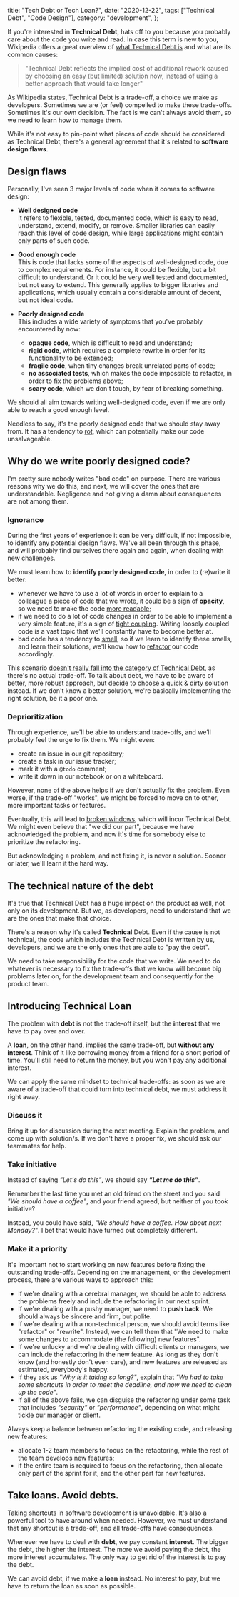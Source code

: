 
  title: "Tech Debt or Tech Loan?",
  date: "2020-12-22",
  tags: ["Technical Debt", "Code Design"],
  category: "development",
};


If you're interested in **Technical Debt**, hats off to you because you probably care about the code you write and
read. In case this term is new to you, Wikipedia offers a great overview of [what Technical Debt
is](https://en.wikipedia.org/wiki/Technical_debt) and what are its common causes:

> "Technical Debt reflects the implied cost of additional rework caused by choosing an easy (but limited) solution now,
> instead of using a better approach that would take longer"

As Wikipedia states, Technical Debt is a trade-off, a choice we make as developers. Sometimes we are (or feel) compelled to make
these trade-offs. Sometimes it's our own decision. The fact is we can't always avoid them, so we need to learn how to manage them.

While it's not easy to pin-point what pieces of code should be considered as Technical Debt, there's a general
agreement that it's related to **software design flaws**.

## Design flaws

Personally, I've seen 3 major levels of code when it comes to software design:

- **Well designed code**  
  It refers to flexible, tested, documented code, which is easy to read, understand, extend, modify, or remove.
  Smaller libraries can easily reach this level of code design, while large applications might contain only parts of such
  code.

- **Good enough code**  
  This is code that lacks some of the aspects of well-designed code, due to complex requirements.
  For instance, it could be flexible, but a bit difficult to understand. Or it could be very well tested and documented, but not easy to extend. This generally applies to bigger libraries and applications, which usually contain a considerable amount of decent, but not ideal code.

- **Poorly designed code**  
  This includes a wide variety of symptoms that you've probably encountered by now:
  - **opaque code**, which is difficult to read and understand;
  - **rigid code**, which requires a complete rewrite in order for its functionality to be extended;
  - **fragile code**, when tiny changes break unrelated parts of code;
  - **no associated tests**, which makes the code impossible to refactor, in order to fix the problems above;
  - **scary code**, which we don't touch, by fear of breaking something.

We should all aim towards writing well-designed code, even if we are only able to reach a good enough level.

Needless to say, it's the poorly designed code that we should stay away from. It has a tendency to [rot](https://en.wikipedia.org/wiki/Software_rot), which can potentially make our code unsalvageable.

## Why do we write poorly designed code?

I'm pretty sure nobody writes "bad code" on purpose. There are various reasons why we do this, and next, we will cover the ones that are understandable. Negligence and not giving a damn about consequences are not among them.

### Ignorance

During the first years of experience it can be very difficult, if not impossible, to identify any potential design flaws. We've all been through this phase, and will probably find ourselves there again and again, when dealing with new challenges.

We must learn how to **identify poorly designed code**, in order to (re)write it better:

- whenever we have to use a lot of words in order to explain to a colleague a piece of code that we wrote, it could be a sign of **opacity**, so we need to make the code [more readable](https://blog.pragmaticengineer.com/readable-code/);
- if we need to do a lot of code changes in order to be able to implement a very simple feature, it's a sign of [tight coupling](<https://en.wikipedia.org/wiki/Coupling_(computer_programming)>). Writing loosely coupled code is a vast topic that we'll constantly have to become better at.
- bad code has a tendency to [smell](https://en.wikipedia.org/wiki/Code_smell), so if we learn to identify these smells, and learn their solutions, we'll know how to [refactor](https://en.wikipedia.org/wiki/Code_refactoring) our code accordingly.

This scenario [doesn't really fall into the category of Technical
Debt](https://sites.google.com/site/unclebobconsultingllc/a-mess-is-not-a-technical-debt), as there's no actual
trade-off. To talk about debt, we have to be aware of better, more robust approach, but decide to choose a quick & dirty solution instead. If we don't know a better solution, we're basically implementing the right solution, be it a poor one.

<!-- ### Negligence

Sometimes we simply don't care. We are aware that we've chosen a quick & dirty solution, we acknowledge that it will
have consequences later on, but we only care about the present.

This mindset will always incur Technical Debt, which would lead to [broken
windows](https://blog.codinghorror.com/the-broken-window-theory/), and eventually could cause the project to get out of
control if not addressed.

If we don't learn from others' teachings, we should at least learn from our own mistakes. -->

### Deprioritization

Through experience, we'll be able to understand trade-offs, and we’ll probably feel the urge to fix them. We might even:

- create an issue in our git repository;
- create a task in our issue tracker;
- mark it with a `@todo` comment;
- write it down in our notebook or on a whiteboard.

However, none of the above helps if we don't actually fix the problem. Even worse, if the trade-off "works", we might be forced to
move on to other, more important tasks or features.

Eventually, this will lead to [broken windows](https://blog.codinghorror.com/the-broken-window-theory/), which will incur Technical Debt. We might even believe that "we did our part", because we have acknowledged the problem, and now it's time for somebody else to prioritize the refactoring.

But acknowledging a problem, and not fixing it, is never a solution. Sooner or later, we'll learn it the hard way.

## The technical nature of the debt

It's true that Technical Debt has a huge impact on the product as well, not only on its development. But we, as
developers, need to understand that we are the ones that make that choice.

There's a reason why it's called **Technical** Debt. Even if the cause is not technical, the code which includes the
Technical Debt is written by us, developers, and we are the only ones that are able to "pay the debt".

We need to take responsibility for the code that we write. We need to do whatever is necessary to fix the trade-offs that we
know will become big problems later on, for the development team and consequently for the product team.

## Introducing Technical Loan

The problem with **debt** is not the trade-off itself, but the **interest** that we have to pay over and over.

A **loan**, on the other hand, implies the same trade-off, but **without any interest**. Think of it like borrowing
money from a friend for a short period of time. You'll still need to return the money, but you won't pay any additional interest.

We can apply the same mindset to technical trade-offs: as soon as we are aware of a trade-off that could turn into
technical debt, we must address it right away.

### Discuss it

Bring it up for discussion during the next meeting. Explain the problem, and come up with solution/s. If we don't have a proper fix, we should ask our teammates for help.

### Take initiative

Instead of saying _"Let's do this"_, we should say _**"Let me do this"**_.

Remember the last time you met an old friend on the street and you said _"We should have a coffee"_, and your friend agreed, but neither of you took initiative?

Instead, you could have said, _"We should have a coffee. How about next Monday?"_. I bet that would have turned out completely different.

### Make it a priority

It's important not to start working on new features before fixing the outstanding trade-offs. Depending on the management, or the development process, there are various ways to approach this:

- If we're dealing with a cerebral manager, we should be able to address the problems freely and include the refactoring in our next sprint.
- If we're dealing with a pushy manager, we need to **push back**. We should always be sincere and firm, but polite.
- If we're dealing with a non-technical person, we should avoid terms like "refactor" or "rewrite". Instead, we can tell them that "We need to make some changes to accommodate (the following) new features".
- If we're unlucky and we're dealing with difficult clients or managers, we can include the refactoring in the new feature. As long as they don't know (and honestly don't even care), and new features are released as estimated, everybody's happy.
- If they ask us _"Why is it taking so long?"_, explain that _"We had to take some shortcuts in order to meet the deadline, and now we need to clean up the code"_.
- If all of the above fails, we can disguise the refactoring under some task that includes _"security"_ or _"performance"_, depending on what might tickle our manager or client.

Always keep a balance between refactoring the existing code, and releasing new features:

- allocate 1-2 team members to focus on the refactoring, while the rest of the team develops new features;
- if the entire team is required to focus on the refactoring, then allocate only part of the sprint for it, and the other part for new features.

## Take loans. Avoid debts.

Taking shortcuts in software development is unavoidable. It's also a powerful tool to have around when needed. However, we must understand that any shortcut is a trade-off, and all trade-offs have consequences.

Whenever we have to deal with **debt**, we pay constant **interest**. The bigger the debt, the higher the interest. The more we avoid paying the debt, the more interest accumulates.
The only way to get rid of the interest is to pay the debt.

We can avoid debt, if we make a **loan** instead. No interest to pay, but we have to return the loan as soon as
possible.
